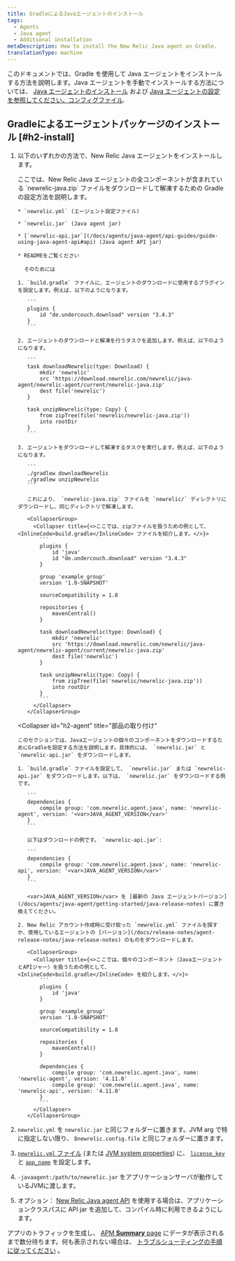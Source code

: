 ```yaml
---
title: GradleによるJavaエージェントのインストール
tags:
  - Agents
  - Java agent
  - Additional installation
metaDescription: How to install the New Relic Java agent on Gradle.
translationType: machine
---
```


このドキュメントでは、Gradle を使用して Java エージェントをインストールする方法を説明します。Java エージェントを手動でインストールする方法については、 [Java エージェントのインストール](/docs/agents/java-agent/installation/install-java-agent) および [Java エージェントの設定 を参照してください。コンフィグファイル](/docs/agents/java-agent/configuration/java-agent-configuration-config-file).

## Gradleによるエージェントパッケージのインストール [#h2-install]

1. 以下のいずれかの方法で、New Relic Java エージェントをインストールします。

   <CollapserGroup>
     <Collapser
       id="h2-zip"
       title="完全なエージェントパッケージのインストール"
     >
       ここでは、New Relic Java エージェントの全コンポーネントが含まれている `newrelic-java.zip` ファイルをダウンロードして解凍するための Gradle の設定方法を説明します。

       * `newrelic.yml` (エージェント設定ファイル)

       * `newrelic.jar` (Java agent jar)

       * [`newrelic-api.jar`](/docs/agents/java-agent/api-guides/guide-using-java-agent-api#api) (Java agent API jar)

       * READMEをご覧ください

         そのためには

       1. `build.gradle` ファイルに、エージェントのダウンロードに使用するプラグインを設定します。例えば、以下のようになります。

          ```
          plugins {
              id "de.undercouch.download" version "3.4.3"
          }
          ```

       2. エージェントのダウンロードと解凍を行うタスクを追加します。例えば、以下のようになります。

          ```
          task downloadNewrelic(type: Download) {
              mkdir 'newrelic'
              src 'https://download.newrelic.com/newrelic/java-agent/newrelic-agent/current/newrelic-java.zip'
              dest file('newrelic')
          }

          task unzipNewrelic(type: Copy) {
              from zipTree(file('newrelic/newrelic-java.zip'))
              into rootDir
          }
          ```

       3. エージェントをダウンロードして解凍するタスクを実行します。例えば、以下のようになります。

          ```
          ./gradlew downloadNewrelic
          ./gradlew unzipNewrelic
          ```

          これにより、 `newrelic-java.zip` ファイルを `newrelic/` ディレクトリにダウンロードし、同じディレクトリで解凍します。

          <CollapserGroup>
            <Collapser title={<>ここでは、zipファイルを扱うための例として、 <InlineCode>build.gradle</InlineCode> ファイルを紹介します。</>}>
              ```
              plugins {
                  id 'java'
                  id "de.undercouch.download" version "3.4.3"
              }

              group 'example_group'
              version '1.0-SNAPSHOT'

              sourceCompatibility = 1.8

              repositories {
                  mavenCentral()
              }

              task downloadNewrelic(type: Download) {
                  mkdir 'newrelic'
                  src 'https://download.newrelic.com/newrelic/java-agent/newrelic-agent/current/newrelic-java.zip'
                  dest file('newrelic')
              }

              task unzipNewrelic(type: Copy) {
                  from zipTree(file('newrelic/newrelic-java.zip'))
                  into rootDir
              }
              ```
            </Collapser>
          </CollapserGroup>
     </Collapser>

     <Collapser
       id="h2-agent"
       title="部品の取り付け"
     >
       このセクションでは、Javaエージェントの個々のコンポーネントをダウンロードするためにGradleを設定する方法を説明します。具体的には、 `newrelic.jar` と `newrelic-api.jar` をダウンロードします。

       1. `build.gradle` ファイルを設定して、 `newrelic.jar` または `newrelic-api.jar` をダウンロードします。以下は、 `newrelic.jar` をダウンロードする例です。

          ```
          dependencies {
              compile group: 'com.newrelic.agent.java', name: 'newrelic-agent', version: '<var>JAVA_AGENT_VERSION</var>'
          }
          ```

          以下はダウンロードの例です。 `newrelic-api.jar`:

          ```
          dependencies {
              compile group: 'com.newrelic.agent.java', name: 'newrelic-api', version: '<var>JAVA_AGENT_VERSION</var>'
          }
          ```

          <var>JAVA_AGENT_VERSION</var> を [最新の Java エージェントバージョン](/docs/agents/java-agent/getting-started/java-release-notes) に置き換えてください。

       2. New Relic アカウント作成時に受け取った `newrelic.yml` ファイルを探すか、使用しているエージェントの [バージョン](/docs/release-notes/agent-release-notes/java-release-notes) のものをダウンロードします。

          <CollapserGroup>
            <Collapser title={<>ここでは、個々のコンポーネント（JavaエージェントとAPIジャー）を扱うための例として、 <InlineCode>build.gradle</InlineCode> を紹介します。</>}>
              ```
              plugins {
                  id 'java'
              }

              group 'example_group'
              version '1.0-SNAPSHOT'

              sourceCompatibility = 1.8

              repositories {
                  mavenCentral()
              }

              dependencies {
                  compile group: 'com.newrelic.agent.java', name: 'newrelic-agent', version: '4.11.0'
                  compile group: 'com.newrelic.agent.java', name: 'newrelic-api', version: '4.11.0'
              }
              ```
            </Collapser>
          </CollapserGroup>
     </Collapser>
   </CollapserGroup>

2. `newrelic.yml` を `newrelic.jar` と同じフォルダーに置きます。JVM arg で特に指定しない限り、 `Dnewrelic.config.file` と同じフォルダーに置きます。

3. [`newrelic.yml` ファイル](/docs/agents/java-agent/configuration/java-agent-configuration-config-file) (または [JVM system properties](/docs/agents/java-agent/configuration/java-agent-configuration-config-file#General)) に、 [`license_key`](/docs/accounts-partnerships/install-new-relic/account-setup/license-key) と [`app_name`](/docs/agents/java-agent/configuration/java-agent-configuration-config-file#cfg-app_name) を設定します。

4. `-javaagent:/path/to/newrelic.jar` をアプリケーションサーバが動作しているJVMに渡します。

5. オプション： [New Relic Java agent API](/docs/agents/java-agent/custom-instrumentation/java-agent-api) を使用する場合は、アプリケーションクラスパスに API jar を追加して、コンパイル時に利用できるようにします。

アプリのトラフィックを生成し、 [APM **Summary** page](/docs/applications-menu/applications-overview) にデータが表示されるまで数分待ちます。何も表示されない場合は、 [トラブルシューティングの手順に従ってください](/docs/agents/java-agent/troubleshooting/no-data-appears-java) 。